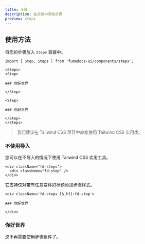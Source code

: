 ```yaml
---
title: 步骤
description: 在文档中添加步骤
preview: steps
---
```


## 使用方法

将您的步骤放入 `Steps` 容器中。

```mdx
import { Step, Steps } from 'fumadocs-ui/components/steps';

<Steps>
<Step>

### 你好世界

</Step>

<Step>

### 你好世界

</Step>
</Steps>
```

> 我们建议在 Tailwind CSS 项目中直接使用 Tailwind CSS 实用类。

### 不使用导入

您可以在不导入的情况下使用 Tailwind CSS 实用工具。

```mdx
<div className="fd-steps">
  <div className="fd-step" />
</div>
```

它支持仅对带有任意变体的标题添加步骤样式。

```mdx
<div className='fd-steps [&_h3]:fd-step'>

### 你好世界

</div>
```

<div className='fd-steps [&_h3]:fd-step'>

### 你好世界

您不再需要使用步骤组件了。

</div> 